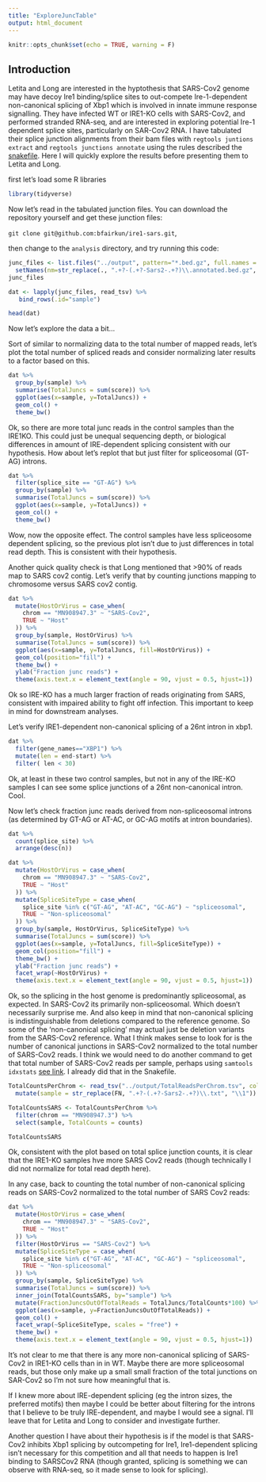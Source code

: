 ```yaml
---
title: "ExploreJuncTable"
output: html_document
---
```


```r
knitr::opts_chunk$set(echo = TRUE, warning = F)
```

## Introduction

Letita and Long are interested in the hyptothesis that SARS-Cov2 genome may have decoy Ire1 binding/splice sites to out-compete Ire-1-dependent non-canonical splicing of Xbp1 which is involved in innate immune response signalling. They have infected WT or IRE1-KO cells with SARS-Cov2, and performed stranded RNA-seq, and are interested in exploring potential Ire-1 dependent splice sites, particularly on SAR-Cov2 RNA. I have tabulated their splice junction alignments from their bam files with `regtools juntions extract` and `regtools junctions annotate` using the rules described the [snakefile](../code/Snakefile). Here I will quickly explore the results before presenting them to Letita and Long.

first let's load some R libraries

```r
library(tidyverse)
```

Now let's read in the tabulated junction files. You can download the repository yourself and get these junction files:

`git clone git@github.com:bfairkun/ire1-sars.git`,

then change to the `analysis` directory, and try running this code:

```r
junc_files <- list.files("../output", pattern="*.bed.gz", full.names = T) %>%
  setNames(nm=str_replace(., ".+?-(.+?-Sars2-.+?)\\.annotated.bed.gz", "\\1"))
junc_files

dat <- lapply(junc_files, read_tsv) %>% 
   bind_rows(.id="sample")

head(dat)
```

Now let's explore the data a bit...

Sort of similar to normalizing data to the total number of mapped reads, let's plot the total number of spliced reads and consider normalizing later results to a factor based on this.

```r
dat %>%
  group_by(sample) %>%
  summarise(TotalJuncs = sum(score)) %>%
  ggplot(aes(x=sample, y=TotalJuncs)) +
  geom_col() +
  theme_bw()
```


Ok, so there are more total junc reads in the control samples than the IRE1KO. This could just be unequal sequencing depth, or biological differences in amount of IRE-dependent splicing consistent with our hypothesis. How about let's replot that but just filter for spliceosomal (GT-AG) introns.

```r
dat %>%
  filter(splice_site == "GT-AG") %>%
  group_by(sample) %>%
  summarise(TotalJuncs = sum(score)) %>%
  ggplot(aes(x=sample, y=TotalJuncs)) +
  geom_col() +
  theme_bw()
```

Wow, now the opposite effect. The control samples have less spliceosome dependent splicing, so the previous plot isn't due to just differences in total read depth. This is consistent with their hypothesis.

Another quick quality check is that Long mentioned that >90% of reads map to SARS cov2 contig. Let's verify that by counting junctions mapping to chromosome versus SARS cov2 contig.
```r
dat %>%
  mutate(HostOrVirus = case_when(
    chrom == "MN908947.3" ~ "SARS-Cov2",
    TRUE ~ "Host"
  )) %>%
  group_by(sample, HostOrVirus) %>%
  summarise(TotalJuncs = sum(score)) %>%
  ggplot(aes(x=sample, y=TotalJuncs, fill=HostOrVirus)) +
  geom_col(position="fill") +
  theme_bw() +
  ylab("Fraction junc reads") +
  theme(axis.text.x = element_text(angle = 90, vjust = 0.5, hjust=1))

```

Ok so IRE-KO has a much larger fraction of reads originating from SARS, consistent with impaired ability to fight off infection. This important to keep in mind for downstream analyses.


Let's verify IRE1-dependent non-canonical splicing of a 26nt intron in xbp1.

```r
dat %>%
  filter(gene_names=="XBP1") %>%
  mutate(len = end-start) %>%
  filter( len < 30)
```

Ok, at least in these two control samples, but not in any of the IRE-KO samples I can see some splice junctions of a 26nt non-canonical intron. Cool.


Now let's check fraction junc reads derived from non-spliceosomal introns (as determined by GT-AG or AT-AC, or GC-AG motifs at intron boundaries).

```r
dat %>%
  count(splice_site) %>%
  arrange(desc(n))

dat %>%
  mutate(HostOrVirus = case_when(
    chrom == "MN908947.3" ~ "SARS-Cov2",
    TRUE ~ "Host"
  )) %>%
  mutate(SpliceSiteType = case_when(
    splice_site %in% c("GT-AG", "AT-AC", "GC-AG") ~ "spliceosomal",
    TRUE ~ "Non-spliceosomal"
  )) %>%
  group_by(sample, HostOrVirus, SpliceSiteType) %>%
  summarise(TotalJuncs = sum(score)) %>%
  ggplot(aes(x=sample, y=TotalJuncs, fill=SpliceSiteType)) +
  geom_col(position="fill") +
  theme_bw() +
  ylab("Fraction junc reads") +
  facet_wrap(~HostOrVirus) +
  theme(axis.text.x = element_text(angle = 90, vjust = 0.5, hjust=1))

```

Ok, so the splicing in the host genome is predominantly spliceosomal, as expected. In SARS-Cov2 its primarily non-spliceosomal. Which doesn't necessarily surprise me. And also keep in mind that non-canonical splicing is indistinguishable from deletions compared to the reference genome. So some of the 'non-canonical splicing' may actual just be deletion variants from the SARS-Cov2 reference.  What I think makes sense to look for is the number of canonical junctions in SARS-Cov2 normalized to the total number of SARS-Cov2 reads. I think we would need to do another command to get that total number of SARS-Cov2 reads per sample, perhaps using `samtools idxstats` [see link](https://www.biostars.org/p/14531/). I already did that in the Snakefile.

```r
TotalCountsPerChrom <- read_tsv("../output/TotalReadsPerChrom.tsv", col_names = c("chrom", "size", "counts", "x", "FN")) %>%
  mutate(sample = str_replace(FN, ".+?-(.+?-Sars2-.+?)\\.txt", "\\1"))

TotalCountsSARS <- TotalCountsPerChrom %>%
  filter(chrom == "MN908947.3") %>%
  select(sample, TotalCounts = counts)

TotalCountsSARS
```

Ok, consistent with the plot based on total splice junction counts, it is clear that the IRE1-KO samples hve more SARS Cov2 reads (though technically I did not normalize for total read depth here).

In any case, back to counting the total number of non-canonical splicing reads on SARS-Cov2 normalized to the total number of SARS Cov2 reads:

```r
dat %>%
  mutate(HostOrVirus = case_when(
    chrom == "MN908947.3" ~ "SARS-Cov2",
    TRUE ~ "Host"
  )) %>%
  filter(HostOrVirus == "SARS-Cov2") %>%
  mutate(SpliceSiteType = case_when(
    splice_site %in% c("GT-AG", "AT-AC", "GC-AG") ~ "spliceosomal",
    TRUE ~ "Non-spliceosomal"
  )) %>%
  group_by(sample, SpliceSiteType) %>%
  summarise(TotalJuncs = sum(score)) %>%
  inner_join(TotalCountsSARS, by="sample") %>%
  mutate(FractionJuncsOutOfTotalReads = TotalJuncs/TotalCounts*100) %>%
  ggplot(aes(x=sample, y=FractionJuncsOutOfTotalReads)) +
  geom_col() +
  facet_wrap(~SpliceSiteType, scales = "free") +
  theme_bw() +
  theme(axis.text.x = element_text(angle = 90, vjust = 0.5, hjust=1))

```


It's not clear to me that there is any more non-canonical splicing of SARS-Cov2 in IRE1-KO cells than in in WT. Maybe there are more spliceosomal reads, but those only make up a small small fraction of the total junctions on SAR-Cov2 so I'm not sure how meaningful that is.

If I knew more about IRE-dependent splicing (eg the intron sizes, the preferred motifs) then maybe I could be better about filtering for the introns that I believe to be truly IRE-dependent, and maybe I would see a signal. I'll leave that for Letita and Long to consider and investigate further.

Another question I have about their hypothesis is if the model is that SARS-Cov2 inhibits Xbp1 splicing by outcompeting for Ire1, Ire1-dependent splicing isn't necessary for this competition and all that needs to happen is Ire1 binding to SARSCov2 RNA (though granted, splicing is something we can observe with RNA-seq, so it made sense to look for splicing).
